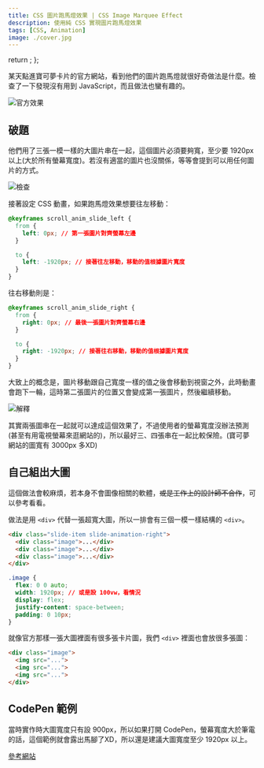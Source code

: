 ```yaml
---
title: CSS 圖片跑馬燈效果 | CSS Image Marquee Effect
description: 使用純 CSS 實現圖片跑馬燈效果
tags: [CSS, Animation]
image: ./cover.jpg
---
```

  return <Codepen hash="BawQRNw" user="jaosnzhuang" height={600} />;
};

某天點進寶可夢卡片的官方網站，看到他們的圖片跑馬燈就很好奇做法是什麼。檢查了一下發現沒有用到 JavaScript，而且做法也蠻有趣的。

![官方效果](./cover.jpg)

<!--truncate-->

## 破題
他們用了三張一模一樣的大圖片串在一起，這個圖片必須要夠寬，至少要 1920px 以上(大於所有螢幕寬度)。若沒有適當的圖片也沒關係，等等會提到可以用任何圖片的方式。

![檢查](./detail.jpg)

接著設定 CSS 動畫，如果跑馬燈效果想要往左移動：
```css
@keyframes scroll_anim_slide_left {
  from {
    left: 0px; // 第一張圖片對齊螢幕左邊
  }

  to {
    left: -1920px; // 接著往左移動，移動的值根據圖片寬度
  }
}
```

往右移動則是：
```css
@keyframes scroll_anim_slide_right {
  from {
    right: 0px; // 最後一張圖片對齊螢幕右邊
  }

  to {
    right: -1920px; // 接著往右移動，移動的值根據圖片寬度
  }
}
```

大致上的概念是，圖片移動跟自己寬度一樣的值之後會移動到視窗之外，此時動畫會跑下一輪，這時第二張圖片的位置又會變成第一張圖片，然後繼續移動。

![解釋](./explain.jpg)

其實兩張圖串在一起就可以達成這個效果了，不過使用者的螢幕寬度沒辦法預測 (甚至有用電視螢幕來逛網站的)，所以最好三、四張串在一起比較保險。(寶可夢網站的圖寬有 3000px 多XD)

## 自己組出大圖
這個做法會較麻煩，若本身不會圖像相關的軟體，~~或是工作上的設計師不合作~~，可以參考看看。

做法是用 `<div>` 代替一張超寬大圖，所以一排會有三個一模一樣結構的 `<div>`。
```html
<div class="slide-item slide-animation-right">
  <div class="image">...</div>
  <div class="image">...</div>
  <div class="image">...</div>
</div>
```
```css
.image {
  flex: 0 0 auto;
  width: 1920px; // 或是設 100vw，看情況
  display: flex;
  justify-content: space-between;
  padding: 0 10px;
}
```

就像官方那樣一張大圖裡面有很多張卡片圖，我們 `<div>` 裡面也會放很多張圖：
```html
<div class="image">
  <img src="...">
  <img src="...">
  <img src="...">
</div>
```

## CodePen 範例

當時實作時大圖寬度只有設 900px，所以如果打開 CodePen，螢幕寬度大於筆電的話，這個範例就會露出馬腳了XD，所以還是建議大圖寬度至少 1920px 以上。
<CodepenEmbedded />

[參考網站](https://card25th.portal-pokemon.com/tw/)